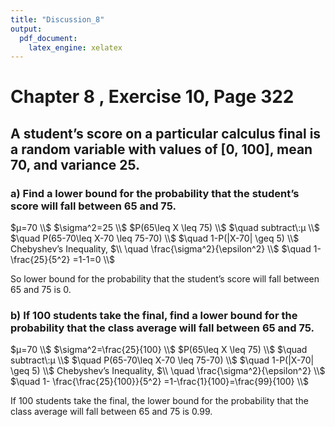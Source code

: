---
title: "Discussion_8"
output:
  pdf_document:
    latex_engine: xelatex
---
# Chapter 8 , Exercise 10, Page 322

## A student’s score on a particular calculus final is a random variable with values of [0, 100], mean 70, and variance 25.

### a) Find a lower bound for the probability that the student’s score will fall between 65 and 75.

$μ=70 \\$
$\sigma^2=25 \\$
$P(65\leq X \leq 75) \\$
$\quad subtract\:μ  \\$
$\quad P(65-70\leq X-70 \leq 75-70) \\$
$\quad 1-P(|X-70| \geq 5) \\$
Chebyshev's Inequality, $\\ \quad \frac{\sigma^2}{\epsilon^2} \\$
$\quad 1- \frac{25}{5^2} =1-1=0 \\$

So lower bound for the probability that the student’s score will fall between 65 and 75 is 0. 

### b) If 100 students take the final, find a lower bound for the probability that the class average will fall between 65 and 75.

$μ=70 \\$
$\sigma^2=\frac{25}{100} \\$
$P(65\leq X \leq 75) \\$
$\quad subtract\:μ  \\$
$\quad P(65-70\leq X-70 \leq 75-70) \\$
$\quad 1-P(|X-70| \geq 5) \\$
Chebyshev's Inequality, $\\ \quad \frac{\sigma^2}{\epsilon^2} \\$
$\quad 1- \frac{\frac{25}{100}}{5^2} =1-\frac{1}{100}=\frac{99}{100} \\$

If 100 students take the final, the lower bound for the probability that the class average will fall between 65 and 75 is 0.99.